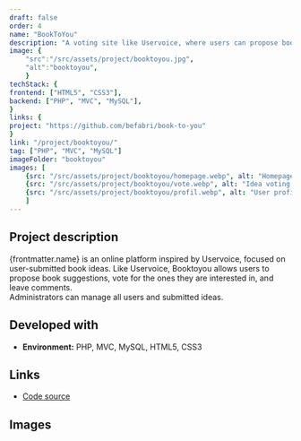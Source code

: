 ```yaml
---
draft: false
order: 4
name: "BookToYou"
description: "A voting site like Uservoice, where users can propose book ideas and vote and/or comment on the books they want."
image: {
    "src":"/src/assets/project/booktoyou.jpg", 
    "alt":"booktoyou",
    }
techStack: {
frontend: ["HTML5", "CSS3"],
backend: ["PHP", "MVC", "MySQL"],
}
links: {
project: "https://github.com/befabri/book-to-you"
}
link: "/project/booktoyou/"
tag: ["PHP", "MVC", "MySQL"]
imageFolder: "booktoyou"
images: [
    {src: "/src/assets/project/booktoyou/homepage.webp", alt: "Homepage"},
    {src: "/src/assets/project/booktoyou/vote.webp", alt: "Idea voting page"},
    {src: "/src/assets/project/booktoyou/profil.webp", alt: "User profile"}
    ]
---
```


## Project description

{frontmatter.name} is an online platform inspired by Uservoice, focused on user-submitted book ideas. Like Uservoice, Booktoyou allows users to propose book suggestions, vote for the ones they are interested in, and leave comments.  
Administrators can manage all users and submitted ideas.

## Developed with

-   **Environment:** PHP, MVC, MySQL, HTML5, CSS3

## Links

-   [Code source](https://github.com/befabri/book-to-you)

## Images
